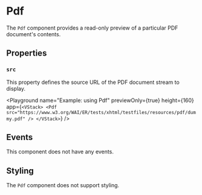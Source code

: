 # Pdf

The `Pdf` component provides a read-only preview of a particular PDF document's contents.

## Properties

### `src`

This property defines the source URL of the PDF document stream to display.

<Playground
  name="Example: using Pdf"
  previewOnly={true}
  height={160}
  app={`
    <VStack>
      <Pdf src="https://www.w3.org/WAI/ER/tests/xhtml/testfiles/resources/pdf/dummy.pdf" />
    </VStack>
  `}
/>

## Events

This component does not have any events.

## Styling

The `Pdf` component does not support styling.
